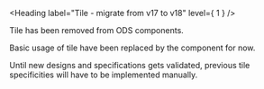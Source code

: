 
<Meta title="ODS Components/Tile" />

<Heading label="Tile - migrate from v17 to v18" level={ 1 } />

Tile has been removed from ODS components. <OdsBadge color="critical" label="Removed" size="sm" />

Basic usage of tile have been replaced by the <StorybookLink kind="ODS Components/Card" label="card" story="Documentation" /> component for now.

Until new designs and specifications gets validated, previous tile specificities will have to be implemented manually.
